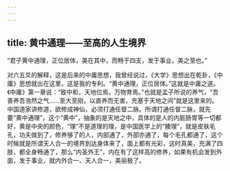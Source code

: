 ```yaml
---
---
---
```

title: 黄中通理——至高的人生境界
---




“君子黄中通理，正位居体，美在其中，而畅于四支，发于事业，美之至也。”

对六五爻的解释，这是后来的中庸思想，我曾经说过，《大学》思想出在乾卦，《中庸》思想就出在这里，这是我的专利。“黄中通理，正位居体。”这就是中庸之道。《中庸》第一章说：“致中和，天地位焉，万物育焉。”也就是孟子所说的养气，“吾善养吾浩然之气……至大至刚，以直养而无害，充塞于天地之间”就是这里来的。中国道家讲修道，欲修成神仙，必须打通任督二脉。所谓打通任督二脉，就先要“黄中通理”，这个“黄中”，抽象的是天地之中，具体的是人的内脏肠胃等一切都好，黄是中央的颜色，“理”不是道理的理，是中国医学上的“腠理”，就是皮肤毛孔，功夫做到了，修养够了的人，内部通了，外部亦通了，每个毛孔都通了，这个时候就是所谓天人合一的境界到达身体来了，面上都有光彩，这时真美，充满了四肢，都全身畅通了，那么“内圣外王”，内在有了这样高的修养，如果有机会发到外面，发于事业，就内外合一、天人合一，美丽极了。